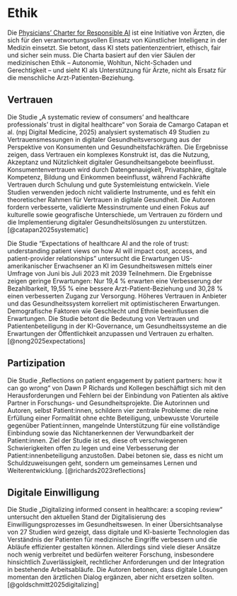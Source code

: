 # Ethik

Die [Physicians' Charter for Responsible AI](https://physicianscharter.ai/) ist eine Initiative von Ärzten, die sich für den verantwortungsvollen Einsatz von Künstlicher Intelligenz in der Medizin einsetzt. Sie betont, dass KI stets patientenzentriert, ethisch, fair und sicher sein muss. Die Charta basiert auf den vier Säulen der medizinischen Ethik – Autonomie, Wohltun, Nicht-Schaden und Gerechtigkeit – und sieht KI als Unterstützung für Ärzte, nicht als Ersatz für die menschliche Arzt-Patienten-Beziehung.

## Vertrauen

Die Studie „A systematic review of consumers’ and healthcare professionals’ trust in digital healthcare“ von Soraia de Camargo Catapan et al. (npj Digital Medicine, 2025) analysiert systematisch 49 Studien zu Vertrauensmessungen in digitaler Gesundheitsversorgung aus der Perspektive von Konsumenten und Gesundheitsfachkräften. Die Ergebnisse zeigen, dass Vertrauen ein komplexes Konstrukt ist, das die Nutzung, Akzeptanz und Nützlichkeit digitaler Gesundheitsangebote beeinflusst. Konsumentenvertrauen wird durch Datengenauigkeit, Privatsphäre, digitale Kompetenz, Bildung und Einkommen beeinflusst, während Fachkräfte Vertrauen durch Schulung und gute Systemleistung entwickeln. Viele Studien verwenden jedoch nicht validierte Instrumente, und es fehlt ein theoretischer Rahmen für Vertrauen in digitale Gesundheit. Die Autoren fordern verbesserte, validierte Messinstrumente und einen Fokus auf kulturelle sowie geografische Unterschiede, um Vertrauen zu fördern und die Implementierung digitaler Gesundheitslösungen zu unterstützen. [@catapan2025systematic]

Die Studie "Expectations of healthcare AI and the role of trust: understanding patient views on how AI will impact cost, access, and patient-provider relationships" untersucht die Erwartungen US-amerikanischer Erwachsener an KI im Gesundheitswesen mittels einer Umfrage von Juni bis Juli 2023 mit 2039 Teilnehmern. Die Ergebnisse zeigen geringe Erwartungen: Nur 19,4 % erwarten eine Verbesserung der Bezahlbarkeit, 19,55 % eine bessere Arzt-Patient-Beziehung und 30,28 % einen verbesserten Zugang zur Versorgung. Höheres Vertrauen in Anbieter und das Gesundheitssystem korreliert mit optimistischeren Erwartungen. Demografische Faktoren wie Geschlecht und Ethnie beeinflussen die Erwartungen. Die Studie betont die Bedeutung von Vertrauen und Patientenbeteiligung in der KI-Governance, um Gesundheitssysteme an die Erwartungen der Öffentlichkeit anzupassen und Vertrauen zu erhalten. [@nong2025expectations]

## Partizipation

Die Studie „Reflections on patient engagement by patient partners: how it can go wrong“ von Dawn P Richards und Kollegen beschäftigt sich mit den Herausforderungen und Fehlern bei der Einbindung von Patienten als aktive Partner in Forschungs- und Gesundheitsprojekte. Die Autorinnen und Autoren, selbst Patient:innen, schildern vier zentrale Probleme: die reine Erfüllung einer Formalität ohne echte Beteiligung, unbewusste Vorurteile gegenüber Patient:innen, mangelnde Unterstützung für eine vollständige Einbindung sowie das Nichtanerkennen der Verwundbarkeit der Patient:innen. Ziel der Studie ist es, diese oft verschwiegenen Schwierigkeiten offen zu legen und eine Verbesserung der Patient:innenbeteiligung anzustoßen. Dabei betonen sie, dass es nicht um Schuldzuweisungen geht, sondern um gemeinsames Lernen und Weiterentwicklung. [@richards2023reflections]

## Digitale Einwilligung

Die Studie „Digitalizing informed consent in healthcare: a scoping review“ untersucht den aktuellen Stand der Digitalisierung des Einwilligungsprozesses im Gesundheitswesen. In einer Übersichtsanalyse von 27 Studien wird gezeigt, dass digitale und KI-basierte Technologien das Verständnis der Patienten für medizinische Eingriffe verbessern und die Abläufe effizienter gestalten können. Allerdings sind viele dieser Ansätze noch wenig verbreitet und bedürfen weiterer Forschung, insbesondere hinsichtlich Zuverlässigkeit, rechtlicher Anforderungen und der Integration in bestehende Arbeitsabläufe. Die Autoren betonen, dass digitale Lösungen momentan den ärztlichen Dialog ergänzen, aber nicht ersetzen sollten. [@goldschmitt2025digitalizing]
